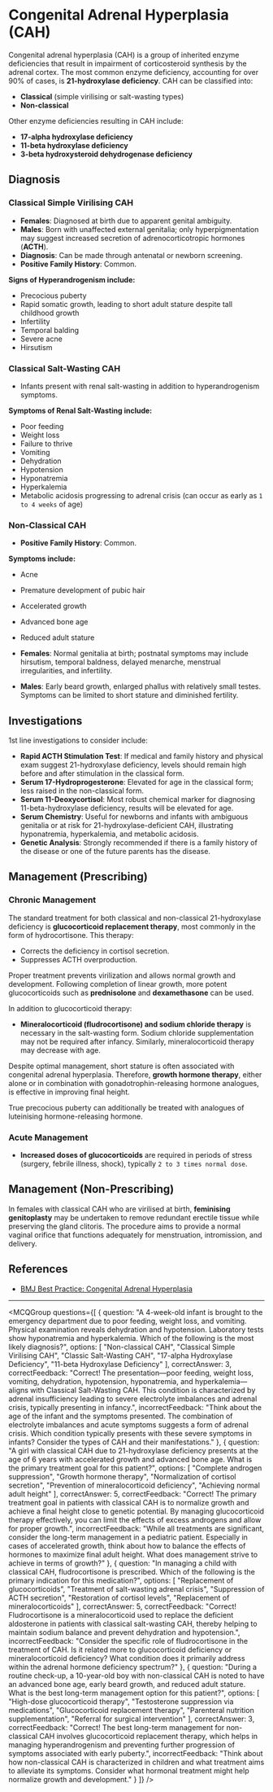 
# Congenital Adrenal Hyperplasia (CAH)

Congenital adrenal hyperplasia (CAH) is a group of inherited enzyme deficiencies that result in impairment of corticosteroid synthesis by the adrenal cortex. The most common enzyme deficiency, accounting for over 90% of cases, is **21-hydroxylase deficiency**. CAH can be classified into:

- **Classical** (simple virilising or salt-wasting types)
- **Non-classical**

Other enzyme deficiencies resulting in CAH include:

- **17-alpha hydroxylase deficiency**
- **11-beta hydroxylase deficiency**
- **3-beta hydroxysteroid dehydrogenase deficiency**

## Diagnosis

### Classical Simple Virilising CAH

- **Females**: Diagnosed at birth due to apparent genital ambiguity.
- **Males**: Born with unaffected external genitalia; only hyperpigmentation may suggest increased secretion of adrenocorticotropic hormones (**ACTH**).
- **Diagnosis**: Can be made through antenatal or newborn screening.
- **Positive Family History**: Common.
  
**Signs of Hyperandrogenism include:**

- Precocious puberty
- Rapid somatic growth, leading to short adult stature despite tall childhood growth
- Infertility
- Temporal balding
- Severe acne
- Hirsutism

### Classical Salt-Wasting CAH

- Infants present with renal salt-wasting in addition to hyperandrogenism symptoms.

**Symptoms of Renal Salt-Wasting include:**

- Poor feeding
- Weight loss
- Failure to thrive
- Vomiting
- Dehydration
- Hypotension
- Hyponatremia 
- Hyperkalemia
- Metabolic acidosis progressing to adrenal crisis (can occur as early as `1 to 4 weeks` of age)

### Non-Classical CAH

- **Positive Family History**: Common.
  
**Symptoms include:**

- Acne
- Premature development of pubic hair
- Accelerated growth
- Advanced bone age
- Reduced adult stature

- **Females**: Normal genitalia at birth; postnatal symptoms may include hirsutism, temporal baldness, delayed menarche, menstrual irregularities, and infertility.
- **Males**: Early beard growth, enlarged phallus with relatively small testes. Symptoms can be limited to short stature and diminished fertility.

## Investigations

1st line investigations to consider include:

- **Rapid ACTH Stimulation Test**: If medical and family history and physical exam suggest 21-hydroxylase deficiency, levels should remain high before and after stimulation in the classical form.
- **Serum 17-Hydroprogesterone**: Elevated for age in the classical form; less raised in the non-classical form.
- **Serum 11-Deoxycortisol**: Most robust chemical marker for diagnosing 11-beta-hydroxylase deficiency, results will be elevated for age.
- **Serum Chemistry**: Useful for newborns and infants with ambiguous genitalia or at risk for 21-hydroxylase-deficient CAH, illustrating hyponatremia, hyperkalemia, and metabolic acidosis.
- **Genetic Analysis**: Strongly recommended if there is a family history of the disease or one of the future parents has the disease.

## Management (Prescribing)

### Chronic Management

The standard treatment for both classical and non-classical 21-hydroxylase deficiency is **glucocorticoid replacement therapy**, most commonly in the form of hydrocortisone. This therapy:

- Corrects the deficiency in cortisol secretion.
- Suppresses ACTH overproduction.
  
Proper treatment prevents virilization and allows normal growth and development. Following completion of linear growth, more potent glucocorticoids such as **prednisolone** and **dexamethasone** can be used.

In addition to glucocorticoid therapy:

- **Mineralocorticoid (fludrocortisone) and sodium chloride therapy** is necessary in the salt-wasting form. Sodium chloride supplementation may not be required after infancy. Similarly, mineralocorticoid therapy may decrease with age.
  
Despite optimal management, short stature is often associated with congenital adrenal hyperplasia. Therefore, **growth hormone therapy**, either alone or in combination with gonadotrophin-releasing hormone analogues, is effective in improving final height.

True precocious puberty can additionally be treated with analogues of luteinising hormone-releasing hormone.

### Acute Management

- **Increased doses of glucocorticoids** are required in periods of stress (surgery, febrile illness, shock), typically `2 to 3 times normal dose`.

## Management (Non-Prescribing)

In females with classical CAH who are virilised at birth, **feminising genitoplasty** may be undertaken to remove redundant erectile tissue while preserving the gland clitoris. The procedure aims to provide a normal vaginal orifice that functions adequately for menstruation, intromission, and delivery.

## References

- [BMJ Best Practice: Congenital Adrenal Hyperplasia](https://bestpractice.bmj.com/topics/en-gb/699)

---

<MCQGroup questions={[
  {
    question: "A 4-week-old infant is brought to the emergency department due to poor feeding, weight loss, and vomiting. Physical examination reveals dehydration and hypotension. Laboratory tests show hyponatremia and hyperkalemia. Which of the following is the most likely diagnosis?",
    options: [
      "Non-classical CAH",
      "Classical Simple Virilising CAH",
      "Classic Salt-Wasting CAH",
      "17-alpha Hydroxylase Deficiency",
      "11-beta Hydroxylase Deficiency"
    ],
    correctAnswer: 3,
    correctFeedback: "Correct! The presentation—poor feeding, weight loss, vomiting, dehydration, hypotension, hyponatremia, and hyperkalemia—aligns with Classical Salt-Wasting CAH. This condition is characterized by adrenal insufficiency leading to severe electrolyte imbalances and adrenal crisis, typically presenting in infancy.",
    incorrectFeedback: "Think about the age of the infant and the symptoms presented. The combination of electrolyte imbalances and acute symptoms suggests a form of adrenal crisis. Which condition typically presents with these severe symptoms in infants? Consider the types of CAH and their manifestations."
  },
  {
    question: "A girl with classical CAH due to 21-hydroxylase deficiency presents at the age of 6 years with accelerated growth and advanced bone age. What is the primary treatment goal for this patient?",
    options: [
      "Complete androgen suppression",
      "Growth hormone therapy",
      "Normalization of cortisol secretion",
      "Prevention of mineralocorticoid deficiency",
      "Achieving normal adult height"
    ],
    correctAnswer: 5,
    correctFeedback: "Correct! The primary treatment goal in patients with classical CAH is to normalize growth and achieve a final height close to genetic potential. By managing glucocorticoid therapy effectively, you can limit the effects of excess androgens and allow for proper growth.",
    incorrectFeedback: "While all treatments are significant, consider the long-term management in a pediatric patient. Especially in cases of accelerated growth, think about how to balance the effects of hormones to maximize final adult height. What does management strive to achieve in terms of growth?"
  },
  {
    question: "In managing a child with classical CAH, fludrocortisone is prescribed. Which of the following is the primary indication for this medication?",
    options: [
      "Replacement of glucocorticoids",
      "Treatment of salt-wasting adrenal crisis",
      "Suppression of ACTH secretion",
      "Restoration of cortisol levels",
      "Replacement of mineralocorticoids"
    ],
    correctAnswer: 5,
    correctFeedback: "Correct! Fludrocortisone is a mineralocorticoid used to replace the deficient aldosterone in patients with classical salt-wasting CAH, thereby helping to maintain sodium balance and prevent dehydration and hypotension.",
    incorrectFeedback: "Consider the specific role of fludrocortisone in the treatment of CAH. Is it related more to glucocorticoid deficiency or mineralocorticoid deficiency? What condition does it primarily address within the adrenal hormone deficiency spectrum?"
  },
  {
    question: "During a routine check-up, a 10-year-old boy with non-classical CAH is noted to have an advanced bone age, early beard growth, and reduced adult stature. What is the best long-term management option for this patient?",
    options: [
      "High-dose glucocorticoid therapy",
      "Testosterone suppression via medications",
      "Glucocorticoid replacement therapy",
      "Parenteral nutrition supplementation",
      "Referral for surgical intervention"
    ],
    correctAnswer: 3,
    correctFeedback: "Correct! The best long-term management for non-classical CAH involves glucocorticoid replacement therapy, which helps in managing hyperandrogenism and preventing further progression of symptoms associated with early puberty.",
    incorrectFeedback: "Think about how non-classical CAH is characterized in children and what treatment aims to alleviate its symptoms. Consider what hormonal treatment might help normalize growth and development."
  }
]} />